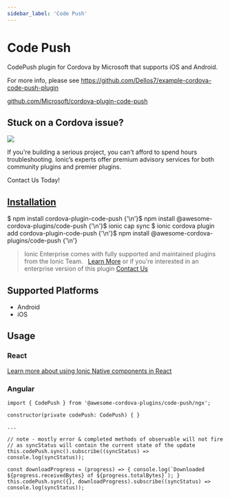 ```yaml
---
sidebar_label: 'Code Push'
---
```



# Code Push

CodePush plugin for Cordova by Microsoft that supports iOS and Android.

For more info, please see https://github.com/Dellos7/example-cordova-code-push-plugin

<p>
  <a href="https://github.com/Microsoft/cordova-plugin-code-push" target="_blank" rel="noopener" className="git-link">github.com/Microsoft/cordova-plugin-code-push</a>
</p>

<h2>Stuck on a Cordova issue?</h2>
<DocsCard
  className="cordova-ee-card"
  header="Don't waste precious time on plugin issues."
  href="https://ionicframework.com/sales?product_of_interest=Ionic%20Native"
>
  <div>
    <img src="/docs/icons/native-cordova-bot.png" className="cordova-ee-img" />
    <p>If you're building a serious project, you can't afford to spend hours troubleshooting. Ionic’s experts offer premium advisory services for both community plugins and premier plugins.</p>
    <DocsButton className="native-ee-detail">Contact Us Today!</DocsButton>
  </div>
</DocsCard>

<h2 id="installation">
  <a href="#installation">Installation</a>
</h2>
<Tabs
  groupId="runtime"
  defaultValue="Capacitor"
  values={[
    { value: 'Capacitor', label: 'Capacitor' },
    { value: 'Cordova', label: 'Cordova' },
    { value: 'Enterprise', label: 'Enterprise' },
  ]}
>
  <TabItem value="Capacitor">
    <CodeBlock className="language-shell">
      $ npm install cordova-plugin-code-push {'\n'}$ npm install @awesome-cordova-plugins/code-push {'\n'}$ ionic cap
      sync
    </CodeBlock>
  </TabItem>
  <TabItem value="Cordova">
    <CodeBlock className="language-shell">
      $ ionic cordova plugin add cordova-plugin-code-push {'\n'}$ npm install @awesome-cordova-plugins/code-push {'\n'}
    </CodeBlock>
  </TabItem>
  <TabItem value="Enterprise">
    <blockquote>
      Ionic Enterprise comes with fully supported and maintained plugins from the Ionic Team. &nbsp;
      <a className="btn" href="https://ionic.io/docs/premier-plugins">Learn More</a> or if you're interested in an enterprise version of this plugin <a className="btn" href="https://ionicframework.com/sales?product_of_interest=Ionic%20Enterprise%20Engine">Contact Us</a>
    </blockquote>
  </TabItem>
</Tabs>

## Supported Platforms

- Android
- iOS

## Usage

### React

[Learn more about using Ionic Native components in React](../native-community.mdx#react)

### Angular

```tsx
import { CodePush } from '@awesome-cordova-plugins/code-push/ngx';

constructor(private codePush: CodePush) { }

...

// note - mostly error & completed methods of observable will not fire
// as syncStatus will contain the current state of the update
this.codePush.sync().subscribe((syncStatus) => console.log(syncStatus));

const downloadProgress = (progress) => { console.log(`Downloaded ${progress.receivedBytes} of ${progress.totalBytes}`); }
this.codePush.sync({}, downloadProgress).subscribe((syncStatus) => console.log(syncStatus));

```
